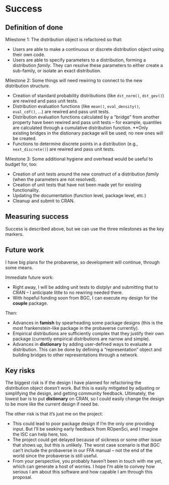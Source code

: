 # Success
<!-- 
Projects should have a definition of done that is measurable, and a thorough understanding going in of what the risks are to delivery 
-->


## Definition of done
<!-- 
What does success look like? 
-->

Milestone 1: The distribution object is refactored so that:

- Users are able to make a continuous or discrete distribution object using their own code.
- Users are able to specify parameters to a distribution, forming a distribution _family_. They can resolve these parameters to either create a sub-family, or isolate an exact distribution.

Milestone 2: Some things will need rewiring to connect to the new distribution structure.

- Creation of standard probability distributions (like `dst_norm()`, `dst_gev()`) are rewired and pass unit tests.
- Distribution evaluation functions (like `mean()`, `eval_density()`, `eval_cdf()`, ...) are rewired and pass unit tests.
- Distribution evaluation functions calculated by a "bridge" from another property have been rewired and pass unit tests -- for example, quantiles are calculated through a cumulative distribution function. **Only existing bridges in the distionary package will be used; no new ones will be created.
- Functions to determine discrete points in a distribution (e.g., `next_discrete()`) are rewired and pass unit tests.

Milestone 3: Some additional hygiene and overhead would be useful to budget for, too:

- Creation of unit tests around the new construct of a distribution _family_ (when the parameters are not resolved).
- Creation of unit tests that have not been made yet for existing functionality.
- Updating the documentation (function level, package level, etc.)
- Cleanup and submit to CRAN.

## Measuring success
<!-- 
How will we know when success is achieved, what markers can we use along the way 
-->

Success is described above, but we can use the three milestones as the key markers. 

## Future work
<!-- 
How could this be extended / developed in the future by yourself and/or the community in general?
-->

I have big plans for the probaverse, so development will continue, through some means.

Immediate future work:

- Right away, I will be adding unit tests to distplyr and submitting that to CRAN -- I anticipate little to no rewiring needed there.
- With hopeful funding soon from BGC, I can execute my design for the **couple** package.

Then:

- Advances in **famish** by spearheading some package designs (this is the most frankenstein-like package in the probaverse currently).
- Empirical distributions are sufficiently complex that they justify their own package (currently empirical distributions are narrow and simple).
- Advances in **distionary** by adding user-defined ways to evaluate a distribution. This can be done by defining a "representation" object and building bridges to other representations through a network.

## Key risks
<!-- 
What sort of things could come up that can delay or break the project?

 - [ ] People
 - [ ] Processes
 - [ ] Tooling & Technology
 - [ ] Costs

-->

The biggest risk is if the design I have planned for refactoring the distribution object doesn't work. But this is easily mitigated by adjusting or simplifying the design, and getting community feedback. Ultimately, the lowest bar is to put **distionary** on CRAN, so I could easily change the design to be more like the current design if need be.

The other risk is that it's just me on the project:

- This could lead to poor package design if I'm the only one providing input. But I'll be seeking early feedback from ROpenSci, and I imagine the ISC can help here, too.
- The project could get delayed because of sickness or some other issue that shows up, but this is unlikely. The worst case scenario is that BGC can't include the probaverse in our FFA manual -- not the end of the world since the probaverse is still useful.
- From your perspective, you probably haven't been in touch with me yet, which can generate a host of worries. I hope I'm able to convey how serious I am about this software and how capable I am through this proposal.